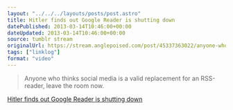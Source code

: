 ```yaml
---
layout: "../../../layouts/posts/post.astro"
title: Hitler finds out Google Reader is shutting down
datePublished: 2013-03-14T10:46:00+00:00
dateUpdated: 2013-03-14T10:46:00+00:00
source: tumblr stream
originalUrl: https://stream.anglepoised.com/post/45337363022/anyone-who-thinks-social-media-is-a-valid
tags: ["linklog"]
format: "video"
---
```



<YouTube id="https://www.youtube.com/watch?v=A25VgNZDQ08" />

> Anyone who thinks social media is a valid replacement for an RSS-reader, leave the room now.

[Hitler finds out Google Reader is shutting down][1]

[1]: https://www.youtube.com/watch?v=A25VgNZDQ08

